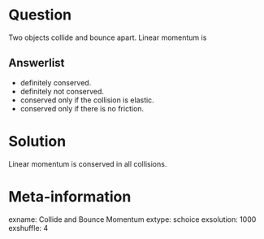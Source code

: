 Question
========
Two objects collide and bounce apart. Linear momentum is

Answerlist
----------
* definitely conserved.
* definitely not conserved.
* conserved only if the collision is elastic.
* conserved only if there is no friction.

Solution
========
Linear momentum is conserved in all collisions.

Meta-information
================
exname: Collide and Bounce Momentum
extype: schoice
exsolution: 1000
exshuffle: 4
